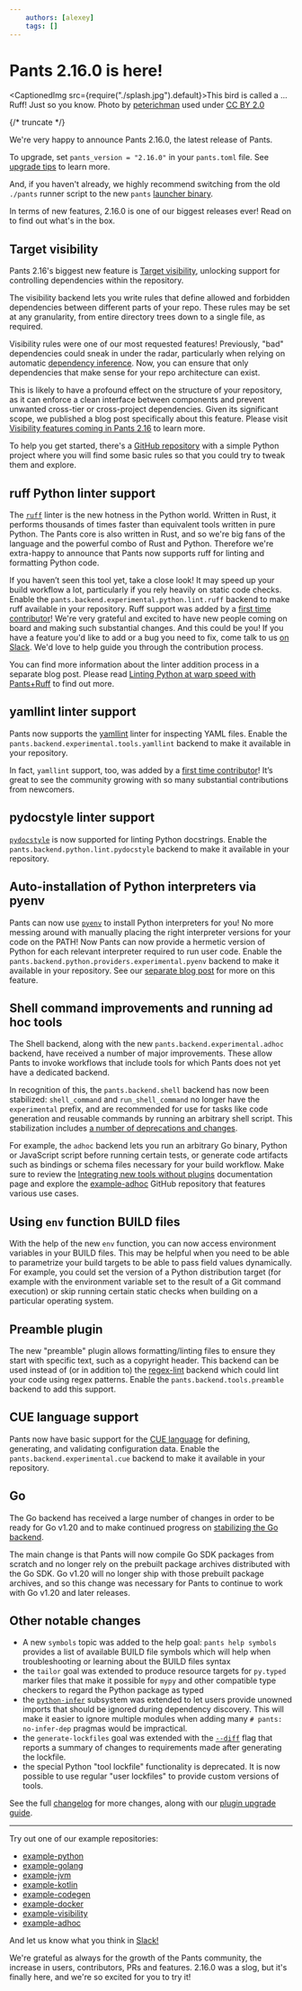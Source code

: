 ```yaml
---
    authors: [alexey]
    tags: []
---
```


# Pants 2.16.0 is here!

<CaptionedImg src={require("./splash.jpg").default}>This bird is called a ... Ruff! Just so you know. Photo by [peterichman](https://www.flickr.com/photos/145489125@N03/) used under [CC BY 2.0](https://creativecommons.org/licenses/by/2.0/)</CaptionedImg>

{/* truncate */}

We're very happy to announce Pants 2.16.0, the latest release of Pants.

To upgrade, set `pants_version = "2.16.0"` in your `pants.toml` file. See [upgrade tips](https://www.pantsbuild.org/v2.16/docs/upgrade-tips) to learn more.

And, if you haven't already, we highly recommend switching from the old `./pants` runner script to the new `pants` [launcher binary](https://www.pantsbuild.org/docs/installation).

In terms of new features, 2.16.0 is one of our biggest releases ever! Read on to find out what's in the box.

## Target visibility

Pants 2.16's biggest new feature is [Target visibility](https://www.pantsbuild.org/v2.16/docs/validating-dependencies), unlocking support for controlling dependencies within the repository.

The visibility backend lets you write rules that define allowed and forbidden dependencies between different parts of your repo. These rules may be set at any granularity, from entire directory trees down to a single file, as required.

Visibility rules were one of our most requested features! Previously, "bad" dependencies could sneak in under the radar, particularly when relying on automatic [dependency inference](https://www.pantsbuild.org/v2.16/docs/how-does-pants-work#dependency-inference). Now, you can ensure that only dependencies that make sense for your repo architecture can exist.

This is likely to have a profound effect on the structure of your repository, as it can enforce a clean interface between components and prevent unwanted cross-tier or cross-project dependencies. Given its significant scope, we published a blog post specifically about this feature. Please visit [Visibility features coming in Pants 2.16](../2023-04-25-visibility-feature-in-pants-2-16/index.md) to learn more.

To help you get started, there's a [GitHub repository](https://github.com/pantsbuild/example-visibility) with a simple Python project where you will find some basic rules so that you could try to tweak them and explore.

## ruff Python linter support

The [`ruff`](https://github.com/astral-sh/ruff) linter is the new hotness in the Python world. Written in Rust, it performs thousands of times faster than equivalent tools written in pure Python. The Pants core is also written in Rust, and so we're big fans of the language and the powerful combo of Rust and Python. Therefore we're extra-happy to announce that Pants now supports ruff for linting and formatting Python code.

If you haven’t seen this tool yet, take a close look! It may speed up your build workflow a lot, particularly if you rely heavily on static code checks. Enable the
`pants.backend.experimental.python.lint.ruff` backend to make ruff available in your repository.
Ruff support was added by a [first time contributor](https://github.com/pantsbuild/pants/pull/17945)! We're very grateful and excited to have new people coming on board and making such substantial changes. And this could be you! If you have a feature you'd like to add or a bug you need to fix, come talk to us [on Slack](https://www.pantsbuild.org/v2.16/docs/getting-help#community-chat). We'd love to help guide you through the contribution process.

You can find more information about the linter addition process in a separate blog post. Please read [Linting Python at warp speed with Pants+Ruff](../2023-02-28-linting-python-at-warp-speed/index.md) to find out more.

## yamllint linter support

Pants now supports the [yamllint](https://yamllint.readthedocs.io) linter for inspecting YAML files. Enable the `pants.backend.experimental.tools.yamllint` backend to make it available in your repository.

In fact, `yamllint` support, too, was added by a [first time contributor](https://github.com/pantsbuild/pants/pull/17821)! It’s great to see the community growing with so many substantial contributions from newcomers.

## pydocstyle linter support

[`pydocstyle`](https://www.pydocstyle.org/) is now supported for linting Python docstrings. Enable the `pants.backend.python.lint.pydocstyle` backend to make it available in your repository.

## Auto-installation of Python interpreters via pyenv

Pants can now use [`pyenv`](https://github.com/pyenv/pyenv) to install Python interpreters for you! No more messing around with manually placing the right interpreter versions for your code on the PATH! Now Pants can now provide a hermetic version of Python for each relevant interpreter required to run user code. Enable the `pants.backend.python.providers.experimental.pyenv` backend to make it available in your repository. See our [separate blog post](../2023-03-31-two-hermetic-pythons/index.md) for more on this feature.

## Shell command improvements and running ad hoc tools

The Shell backend, along with the new `pants.backend.experimental.adhoc` backend, have received a number of major improvements. These allow Pants to invoke workflows that include tools for which Pants does not yet have a dedicated backend.

In recognition of this, the `pants.backend.shell` backend has now been stabilized: `shell_command` and `run_shell_command` no longer have the `experimental` prefix, and are recommended for use for tasks like code generation and reusable commands by running an arbitrary shell script. This stabilization includes [a number of deprecations and changes](https://github.com/pantsbuild/pants/blob/2.16.x/src/python/pants/notes/2.16.x.md#shell-command-improvements-and-support-for-ad-hoc-tools).

For example, the `adhoc` backend lets you run an arbitrary Go binary, Python or JavaScript script before running certain tests, or generate code artifacts such as bindings or schema files necessary for your build workflow. Make sure to review the [Integrating new tools without plugins](https://www.pantsbuild.org/v2.16/docs/adhoc-tool) documentation page and explore the [example-adhoc](https://github.com/pantsbuild/example-adhoc/tree/main) GitHub repository that features various use cases.

## Using `env` function BUILD files

With the help of the new `env` function, you can now access environment variables in your BUILD files. This may be helpful when you need to be able to parametrize your build targets to be able to pass field values dynamically. For example, you could set the version of a Python distribution target (for example with the environment variable set to the result of a Git command execution) or skip running certain static checks when building on a particular operating system.

## Preamble plugin

The new "preamble" plugin allows formatting/linting files to ensure they start with specific text, such as a copyright header. This backend can be used instead of (or in addition to) the [regex-lint](https://www.pantsbuild.org/v2.16/docs/reference-regex-lint) backend which could lint your code using regex patterns. Enable the `pants.backend.tools.preamble` backend to add this support.

## CUE language support

Pants now have basic support for the [CUE language](https://cuelang.org/) for defining, generating, and validating configuration data. Enable the `pants.backend.experimental.cue` backend to make it available in your repository.

## Go

The Go backend has received a large number of changes in order to be ready for Go v1.20
and to make continued progress on [stabilizing the Go backend](https://github.com/pantsbuild/pants/issues/17447).

The main change is that Pants will now compile Go SDK packages from scratch and no longer rely on the prebuilt package archives distributed with the Go SDK. Go v1.20 will no longer ship with those prebuilt package archives, and so this change was necessary for Pants to continue to work with Go v1.20 and later releases.

## Other notable changes

- A new `symbols` topic was added to the help goal: `pants help symbols` provides a list of available BUILD file symbols which will help when troubleshooting or learning about the BUILD files syntax
- the `tailor` goal was extended to produce resource targets for `py.typed` marker files that make it possible for `mypy` and other compatible type checkers to regard the Python package as typed
- the [`python-infer`](https://www.pantsbuild.org/v2.16/docs/reference-python-infer#ignored_unowned_imports) subsystem was extended to let users provide unowned imports that should be ignored during dependency discovery. This will make it easier to ignore multiple modules when adding many `# pants: no-infer-dep` pragmas would be impractical.
- the `generate-lockfiles` goal was extended with the [`--diff`](https://www.pantsbuild.org/v2.16/docs/reference-generate-lockfiles#diff) flag that reports a summary of changes to requirements made after generating the lockfile.
- the special Python "tool lockfile" functionality is deprecated. It is now possible to use regular "user lockfiles" to provide custom versions of tools.

See the full [changelog](https://github.com/pantsbuild/pants/blob/main/src/python/pants/notes/2.16.x.md) for more changes, along with our [plugin upgrade guide](https://www.pantsbuild.org/docs/plugin-upgrade-guide).

---

Try out one of our example repositories:

- [example-python](https://github.com/pantsbuild/example-python)
- [example-golang](https://github.com/pantsbuild/example-golang)
- [example-jvm](https://github.com/pantsbuild/example-jvm)
- [example-kotlin](https://github.com/pantsbuild/example-kotlin)
- [example-codegen](https://github.com/pantsbuild/example-codegen)
- [example-docker](https://github.com/pantsbuild/example-docker)
- [example-visibility](https://github.com/pantsbuild/example-visibility)
- [example-adhoc](https://github.com/pantsbuild/example-adhoc/)

And let us know what you think in [Slack!](https://www.pantsbuild.org/docs/getting-help)

We're grateful as always for the growth of the Pants community, the increase in users, contributors, PRs and features. 2.16.0 was a slog, but it's finally here, and we're so excited for you to try it!
